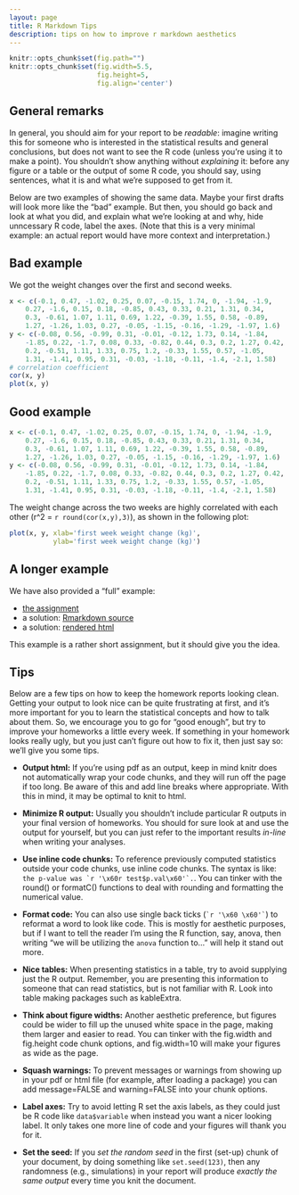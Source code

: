 ```yaml
---
layout: page
title: R Markdown Tips
description: tips on how to improve r markdown aesthetics
---
```


```r
knitr::opts_chunk$set(fig.path="")
knitr::opts_chunk$set(fig.width=5.5,
                      fig.height=5,
                      fig.align='center')

```

## General remarks

In general, you should aim for your report to be *readable*:
imagine writing this for someone who is interested in the statistical results and general conclusions,
but does not want to see the R code (unless you're using it to make a point).
You shouldn't show anything without *explaining* it:
before any figure or a table or the output of some R code,
you should say, using sentences, what it is and what we're supposed to get from it.

Below are two examples of showing the same data.
Maybe your first drafts will look more like the "bad" example.
But then, you should go back and look at what you did,
and explain what we're looking at and why, hide unncessary R code,
label the axes.
(Note that this is a very minimal example:
an actual report would have more context and interpretation.)

## Bad example

We got the weight changes over the first and second weeks.
```r
x <- c(-0.1, 0.47, -1.02, 0.25, 0.07, -0.15, 1.74, 0, -1.94, -1.9, 
    0.27, -1.6, 0.15, 0.18, -0.85, 0.43, 0.33, 0.21, 1.31, 0.34, 
    0.3, -0.61, 1.07, 1.11, 0.69, 1.22, -0.39, 1.55, 0.58, -0.89, 
    1.27, -1.26, 1.03, 0.27, -0.05, -1.15, -0.16, -1.29, -1.97, 1.6)
y <- c(-0.08, 0.56, -0.99, 0.31, -0.01, -0.12, 1.73, 0.14, -1.84, 
    -1.85, 0.22, -1.7, 0.08, 0.33, -0.82, 0.44, 0.3, 0.2, 1.27, 0.42, 
    0.2, -0.51, 1.11, 1.33, 0.75, 1.2, -0.33, 1.55, 0.57, -1.05, 
    1.31, -1.41, 0.95, 0.31, -0.03, -1.18, -0.11, -1.4, -2.1, 1.58)
# correlation coefficient
cor(x, y)
plot(x, y)
```

## Good example

```r
x <- c(-0.1, 0.47, -1.02, 0.25, 0.07, -0.15, 1.74, 0, -1.94, -1.9, 
    0.27, -1.6, 0.15, 0.18, -0.85, 0.43, 0.33, 0.21, 1.31, 0.34, 
    0.3, -0.61, 1.07, 1.11, 0.69, 1.22, -0.39, 1.55, 0.58, -0.89, 
    1.27, -1.26, 1.03, 0.27, -0.05, -1.15, -0.16, -1.29, -1.97, 1.6)
y <- c(-0.08, 0.56, -0.99, 0.31, -0.01, -0.12, 1.73, 0.14, -1.84, 
    -1.85, 0.22, -1.7, 0.08, 0.33, -0.82, 0.44, 0.3, 0.2, 1.27, 0.42, 
    0.2, -0.51, 1.11, 1.33, 0.75, 1.2, -0.33, 1.55, 0.57, -1.05, 
    1.31, -1.41, 0.95, 0.31, -0.03, -1.18, -0.11, -1.4, -2.1, 1.58)
```

The weight change across the two weeks are highly correlated with each other
(r^2 = `r round(cor(x,y),3)`), as shown in the following plot:

```r
plot(x, y, xlab='first week weight change (kg)',
           ylab='first week weight change (kg)')
```

## A longer example

We have also provided a "full" example:

- [the assignment](../CLASS_MATERIALS/Tutorials/HW_Example.html)
- a solution: [Rmarkdown source](../CLASS_MATERIALS/Tutorials/HW_Example_solution.Rmd)
- a solution: [rendered html](../CLASS_MATERIALS/Tutorials/HW_Example_solution.html)

This example is a rather short assignment,
but it should give you the idea.

## Tips

Below are a few tips on how to keep the homework reports looking clean.
Getting your output to look nice can be quite frustrating at first,
and it's more important for you to learn the statistical concepts and how to talk about them.
So, we encourage you to go for "good enough", but try to improve your homeworks a little
every week. If something in your homework looks really ugly,
but you just can't figure out how to fix it, then just say so:
we'll give you some tips.

* **Output html:** If you're using pdf as an output, keep in mind knitr does not automatically wrap your code chunks, and they will run off the page if too long. Be aware of this and add line breaks where appropriate. With this in mind, it may be optimal to knit to html.

* **Minimize R output:** Usually you shouldn't include particular R outputs in your final version of homeworks. You should for sure look at and use the output for yourself, but you can just refer to the important results *in-line* when writing your analyses. 

* **Use inline code chunks:** To reference previously computed statistics outside your code chunks, use inline code chunks. The syntax is like: ``the p-value was `r '\x60r test$p.val\x60'`.``. You can tinker with the round() or formatC() functions to deal with rounding and formatting the numerical value.

* **Format code:** You can also use single back ticks (`` `r '\x60 \x60'` ``) to reformat a word to look like code. This is mostly for aesthetic purposes, but if I want to tell the reader I'm using the R function, say, anova, then writing "we will be utilizing the `anova` function to..." will help it stand out more.

* **Nice tables:** When presenting statistics in a table, try to avoid supplying just the R output. Remember, you are presenting this information to someone that can read statistics, but is not familiar with R. Look into table making packages such as kableExtra.

* **Think about figure widths:** Another aesthetic preference, but figures could be wider to fill up the unused white space in the page, making them larger and easier to read. You can tinker with the fig.width and fig.height code chunk options, and fig.width=10 will make your figures as wide as the page.

* **Squash warnings:** To prevent messages or warnings from showing up in your pdf or html file (for example, after loading a package) you can add message=FALSE and warning=FALSE into your chunk options.

* **Label axes:** Try to avoid letting R set the axis labels, as they could just be R code like `data$variable` when instead you want a nicer looking label.
    It only takes one more line of code and your figures will thank you for it.

* **Set the seed:** If you *set the random seed* in the first (set-up) chunk of your document, by doing something like `set.seed(123)`,
    then any randomness (e.g., simulations) in your report will produce *exactly the same output* every time you knit the document.
